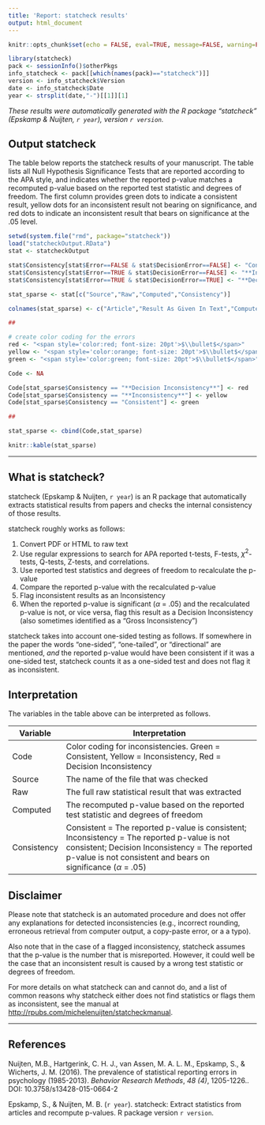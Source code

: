 ```yaml
---
title: 'Report: statcheck results'
output: html_document
---
```


```r
knitr::opts_chunk$set(echo = FALSE, eval=TRUE, message=FALSE, warning=FALSE)
```

```r
library(statcheck)
pack <- sessionInfo()$otherPkgs 
info_statcheck <- pack[[which(names(pack)=="statcheck")]]
version <- info_statcheck$Version
date <- info_statcheck$Date
year <- strsplit(date,"-")[[1]][1]
```

*These results were automatically generated with the R package "statcheck" (Epskamp & Nuijten, `r year`), version `r version`.*

## Output statcheck

The table below reports the statcheck results of your manuscript. The table lists all Null Hypothesis Significance Tests that are reported according to the APA style, and indicates whether the reported p-value matches a recomputed p-value based on the reported test statistic and degrees of freedom. The first column provides green dots to indicate a consistent result, yellow dots for an inconsistent result not bearing on significance, and red dots to indicate an inconsistent result that bears on significance at the .05 level.

```r
setwd(system.file("rmd", package="statcheck"))
load("statcheckOutput.RData")
stat <- statcheckOutput

stat$Consistency[stat$Error==FALSE & stat$DecisionError==FALSE] <- "Consistent"
stat$Consistency[stat$Error==TRUE & stat$DecisionError==FALSE] <- "**Inconsistency**"
stat$Consistency[stat$Error==TRUE & stat$DecisionError==TRUE] <- "**Decision Inconsistency**"

stat_sparse <- stat[c("Source","Raw","Computed","Consistency")]

colnames(stat_sparse) <- c("Article","Result As Given In Text","Computed P-Value","Consistency")

##

# create color coding for the errors
red <- "<span style='color:red; font-size: 20pt'>$\\bullet$</span>"
yellow <- "<span style='color:orange; font-size: 20pt'>$\\bullet$</span>"
green <- "<span style='color:green; font-size: 20pt'>$\\bullet$</span>"

Code <- NA

Code[stat_sparse$Consistency == "**Decision Inconsistency**"] <- red
Code[stat_sparse$Consistency == "**Inconsistency**"] <- yellow
Code[stat_sparse$Consistency == "Consistent"] <- green

## 

stat_sparse <- cbind(Code,stat_sparse)

knitr::kable(stat_sparse)
```



***

## What is statcheck?

statcheck (Epskamp & Nuijten, `r year`) is an R package that automatically extracts statistical results from papers and checks the internal consistency of those results.

statcheck roughly works as follows:

1. Convert PDF or HTML to raw text
2. Use regular expressions to search for APA reported t-tests, F-tests, $\chi^2$-tests, Q-tests, Z-tests, and correlations.
3. Use reported test statistics and degrees of freedom to recalculate the p-value
4. Compare the reported p-value with the recalculated p-value
5. Flag inconsistent results as an Inconsistency
6. When the reported p-value is significant ($\alpha$ = .05) and the recalculated p-value is not, or vice versa, flag this result as a Decision Inconsistency (also sometimes identified as a "Gross Inconsistency")

statcheck takes into account one-sided testing as follows. If somewhere in the paper the words "one-sided", "one-tailed", or "directional" are mentioned, *and* the reported p-value would have been consistent if it was a one-sided test, statcheck counts it as a one-sided test and does not flag it as inconsistent.

## Interpretation

The variables in the table above can be interpreted as follows.

Variable | Interpretation
---------|-----------------------------------------------------------------------------
Code     | Color coding for inconsistencies. Green = Consistent, Yellow = Inconsistency, Red = Decision Inconsistency
Source   | The name of the file that was checked
Raw      | The full raw statistical result that was extracted
Computed | The recomputed p-value based on the reported test statistic and degrees of freedom
Consistency | Consistent = The reported p-value is consistent; Inconsistency = The reported p-value is not consistent; Decision Inconsistency = The reported p-value is not consistent and bears on significance ($\alpha$ = .05)

## Disclaimer

Please note that statcheck is an automated procedure and does not offer any explanations for detected inconsistencies (e.g., incorrect rounding, erroneous retrieval from computer output, a copy-paste error, or a a typo).

Also note that in the case of a flagged inconsistency, statcheck assumes that the p-value is the number that is misreported. However, it could well be the case that an inconsistent result is caused by a wrong test statistic or degrees of freedom.

For more details on what statcheck can and cannot do, and a list of common reasons why statcheck either does not find statistics or flags them as inconsistent, see the manual at <http://rpubs.com/michelenuijten/statcheckmanual>. 

***

## References
Nuijten, M.B., Hartgerink, C. H. J., van Assen, M. A. L. M., Epskamp, S., & Wicherts, J. M. (2016). The prevalence of statistical reporting errors in psychology (1985-2013). *Behavior Research Methods*, *48 (4)*, 1205-1226..  DOI: 10.3758/s13428-015-0664-2

Epskamp, S., & Nuijten, M. B. (`r year`). statcheck: Extract statistics from articles and recompute p-values. R package version `r version`.
